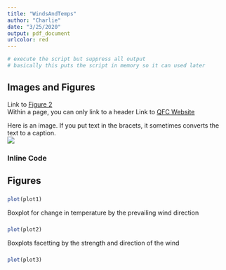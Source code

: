 ```yaml
---
title: "WindsAndTemps"
author: "Charlie"
date: "3/25/2020"
output: pdf_document
urlcolor: red
---
```


<!--
```r
# execute the script but suppress all output
# basically this puts the script in memory so it can used later
```
-->

```r
# execute the script but suppress all output
# basically this puts the script in memory so it can used later
```

## Images and Figures
Link to [Figure 2](#anchor2)  
Within a page, you can only link to a header
Link to [QFC Website](https://www.canr.msu.edu/qfc/)  

Here is an image.  If you put text in the bracets, it sometimes converts the text to a caption.  
![](images/QFCLogo.PNG)  

### Inline Code


## Figures

### {#anchor1}
```r
plot(plot1)
```

Boxplot for change in temperature by the prevailing wind direction

### {#anchor2}
```r
plot(plot2)
```

Boxplots facetting by the strength and direction of the wind

### {#anchor3}
```r
plot(plot3)
```


